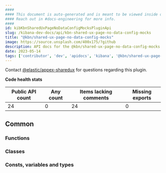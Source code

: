 ```yaml
---
####
#### This document is auto-generated and is meant to be viewed inside our experimental, new docs system.
#### Reach out in #docs-engineering for more info.
####
id: kibKbnSharedUxPageNoDataConfigMocksPluginApi
slug: /kibana-dev-docs/api/kbn-shared-ux-page-no-data-config-mocks
title: "@kbn/shared-ux-page-no-data-config-mocks"
image: https://source.unsplash.com/400x175/?github
description: API docs for the @kbn/shared-ux-page-no-data-config-mocks plugin
date: 2023-05-14
tags: ['contributor', 'dev', 'apidocs', 'kibana', '@kbn/shared-ux-page-no-data-config-mocks']
---
```




Contact [@elastic/appex-sharedux](https://github.com/orgs/elastic/teams/appex-sharedux) for questions regarding this plugin.

**Code health stats**

| Public API count  | Any count | Items lacking comments | Missing exports |
|-------------------|-----------|------------------------|-----------------|
| 24 | 0 | 24 | 0 |

## Common

### Functions
<DocDefinitionList data={kbnSharedUxPageNoDataConfigMocksObj.common.functions}/>

### Classes
<DocDefinitionList data={kbnSharedUxPageNoDataConfigMocksObj.common.classes}/>

### Consts, variables and types
<DocDefinitionList data={kbnSharedUxPageNoDataConfigMocksObj.common.misc}/>

